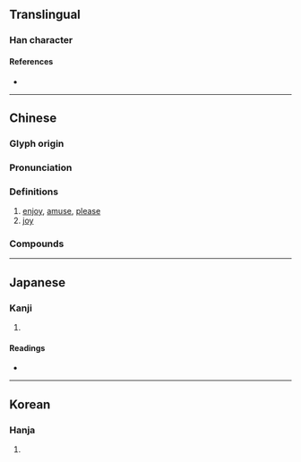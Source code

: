 {{character info}}
==Translingual==

===Han character===
{{Han char|rn=61|rad=心|as=08|sn=11|four=93091|canj=PJMF|ids=⿰忄宗}}

====References====
* {{Han ref|kx=0388.350|dkj=10718|dj=0721.270|hdz=42319.010|uh=60B0|ud=24752|bh=D555|bd=54613}}

----

==Chinese==
{{zh-forms}}

===Glyph origin===
{{Han etym}}
{{Han compound|心|宗|t1=heart|ls=psc|c1=s|c2=p}}

===Pronunciation===
{{zh-pron
|m=cóng
|m-s=
|dg=
|c=cung6,cung4,zung1
|c-t=
|g=
|h=pfs=
|j=
|mb=
|md=
|mn=
|mn-t=
|w=
|x=
|mc=y
|oc=y
|cat=n
}}

===Definitions===
{{zh-hanzi}}

# [[enjoy]], [[amuse]], [[please]]
# [[joy]]

===Compounds===
{{zh-der|懽悰}}

----

==Japanese==

===Kanji===
{{ja-kanji|grade=|rs=心08}}

# {{rfdef|ja|sort=心08}}

====Readings====
* {{ja-readings|on=[[そう]] (sō), [[ず]] (zu)|kun=[[たのしむ]] (tanoshimu)}}

----

==Korean==

===Hanja===
{{ko-hanja|hangeul=종|eumhun=|rv=jong|mr=chong|y=cong}}

# {{rfdef|ko|sort=心08}}